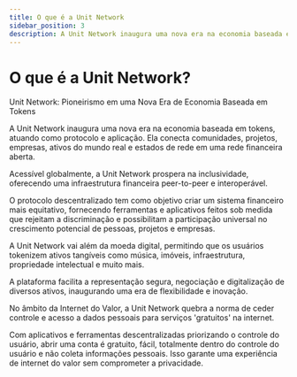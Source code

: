 ```yaml
---
title: O que é a Unit Network
sidebar_position: 3
description: A Unit Network inaugura uma nova era na economia baseada em tokens, atuando como protocolo e aplicação. Ela conecta comunidades, projetos, empresas, ativos do mundo real e estados de rede em uma rede financeira aberta.
---
```


# O que é a Unit Network?

Unit Network: Pioneirismo em uma Nova Era de Economia Baseada em Tokens

A Unit Network inaugura uma nova era na economia baseada em tokens, atuando como protocolo e aplicação. Ela conecta comunidades, projetos, empresas, ativos do mundo real e estados de rede em uma rede financeira aberta.

Acessível globalmente, a Unit Network prospera na inclusividade, oferecendo uma infraestrutura financeira peer-to-peer e interoperável.

O protocolo descentralizado tem como objetivo criar um sistema financeiro mais equitativo, fornecendo ferramentas e aplicativos feitos sob medida que rejeitam a discriminação e possibilitam a participação universal no crescimento potencial de pessoas, projetos e empresas.

A Unit Network vai além da moeda digital, permitindo que os usuários tokenizem ativos tangíveis como música, imóveis, infraestrutura, propriedade intelectual e muito mais.

A plataforma facilita a representação segura, negociação e digitalização de diversos ativos, inaugurando uma era de flexibilidade e inovação.

No âmbito da Internet do Valor, a Unit Network quebra a norma de ceder controle e acesso a dados pessoais para serviços 'gratuitos' na internet.

Com aplicativos e ferramentas descentralizadas priorizando o controle do usuário, abrir uma conta é gratuito, fácil, totalmente dentro do controle do usuário e não coleta informações pessoais. Isso garante uma experiência de internet do valor sem comprometer a privacidade.

